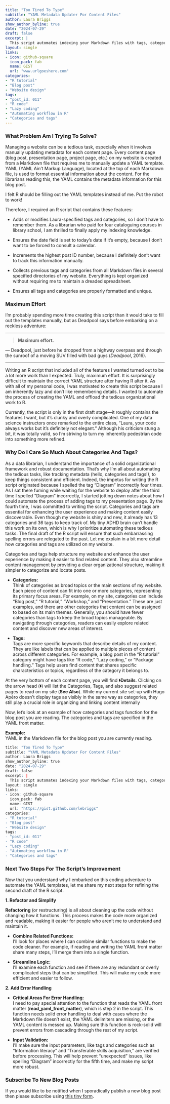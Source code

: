 ```yaml
---
title: "Too Tired To Type"
subtitle: "YAML Metadata Updater For Content Files"
author: Laura Briggs
show_author_byline: true
date: "2024-07-29"
draft: false
excerpt: |
  This script automates indexing your Markdown files with tags, categories, the post ID number, and the current date. Perfect for those of us who are too tired to update YAML metadata manually, it handles the tedious work for managing blog posts and other content files!
layout: single
links:
- icon: github-square
  icon_pack: fab
  name: GIST
  url: "www.urlgoeshere.com"
categories:
- "R tutorial"
- "Blog post"
- "Website design"
tags:
- "post_id: 011"
- "R code"
- "Lazy coding"
- "Automating workflow in R"
- "Categories and tags"
---
```


### What Problem Am I Trying To Solve?

Managing a website can be a tedious task, especially when it involves manually updating metadata for each content page. Every content page (blog post, presentation page, project page, etc.) on my website is created from a Markdown file that requires me to manually update a YAML template. YAML (YAML Ain't Markup Language), located at the top of each Markdown file, is used to format essential information about the content. For the librarians reading this, the YAML contains the metadata information for this blog post.

I felt R should be filling out the YAML templates instead of me. Put the robot to work!

Therefore, I required an R script that contains these features:

- Adds or modifies Laura-specified tags and categories, so I don't have to remember them. As a librarian who paid for four cataloguing courses in library school, I am thrilled to finally apply my indexing knowledge.

- Ensures the date field is set to today's date if it's empty, because I don’t want to be forced to consult a calendar.

- Increments the highest post ID number, because I definitely don't want to track this information manually.

- Collects previous tags and categories from all Markdown files in several specified directories of my website. Everything is kept organized without requiring me to maintain a dreaded spreadsheet.

- Ensures all tags and categories are properly formatted and unique. 

### Maximum Effort

I'm probably spending more time creating this script than it would take to fill out the templates manually, but as Deadpool says before embarking on a reckless adventure:

---

> **Maximum effort.**

— Deadpool, just before he dropped from a highway overpass and through the sunroof of a moving SUV filled with bad guys (*Deadpool*, 2016).

---

Writing an R script that included all of the features I wanted turned out to be a lot more work than I expected. Truly, maximum effort. It is surprisingly difficult to maintain the correct YAML structure after having R alter it. As with all of my personal code, I was motivated to create this script because I am inherently lazy and don't like remembering details. I wanted to automate the process of creating the YAML and offload the tedious organizational work to R.

Currently, the script is only in the first draft stage—it roughly contains the features I want, but it's clunky and overly complicated. One of my data science instructors once remarked to the entire class, "Laura, your code always works but it's definitely not elegant." Although his criticism stung a bit, it was totally valid, so I'm striving to turn my inherently pedestrian code into something more refined.

### Why Do I Care So Much About Categories And Tags?

As a data librarian, I understand the importance of a solid organizational framework and robust documentation. That’s why I’m all about automating the tedious tasks, like tracking metadata (hello, categories and tags!), to keep things consistent and efficient. Indeed, the impetus for writing the R script originated because I spelled the tag "Diagram" incorrectly four times. As I sat there fuming while waiting for the website to deploy after the third time I spelled "Diagram" incorrectly, I started jotting down notes about how I could automate the process of adding tags to my presentation page. By the fourth time, I was committed to writing the script. Categories and tags are essential for enhancing the user experience and making content easily discoverable. Even though my website is shiny and new, it already has 13 categories and 36 tags to keep track of. My tiny ADHD brain can't handle this work on its own, which is why I prioritize automating these tedious tasks. The final draft of the R script will ensure that such embarrassing spelling errors are relegated to the past. Let me explain in a bit more detail how categories and tags are utilized on my website.

Categories and tags help structure my website and enhance the user experience by making it easier to find related content. They also streamline content management by providing a clear organizational structure, making it simpler to categorize and locate posts.

- **Categories:**<br>
Think of categories as broad topics or the main sections of my website. Each piece of content can fit into one or more categories, representing its primary focus areas. For example, on my site, categories can include "Blog post," "R tutorial," "Workshop," and "Presentation." These are just examples, and there are other categories that content can be assigned to based on its main themes. Generally, you should have fewer categories than tags to keep the broad topics manageable. By navigating through categories, readers can easily explore related content and discover new areas of interest.

- **Tags:**<br>
Tags are more specific keywords that describe details of my content. They are like labels that can be applied to multiple pieces of content across different categories. For example, a blog post in the "R tutorial" category might have tags like "R code," "Lazy coding," or "Package handling." Tags help users find content that shares specific characteristics or topics, regardless of the category it belongs to.

At the very bottom of each content page, you will find **🞂Details**. Clicking on the arrow head (**🞂**) will list the Categories, Tags, and also suggest related pages to read on my site (**See Also**). While my current site set-up with Hugo Apéro doesn't display tags as visibly in the same way as categories, they still play a crucial role in organizing and linking content internally

Now, let's look at an example of how categories and tags function for the blog post you are reading. The categories and tags are specified in the YAML front matter.

**Example:**<br>
YAML in the Markdown file for the blog post you are currently reading.

```r

title: "Too Tired To Type"
subtitle: "YAML Metadata Updater For Content Files"
author: Laura Briggs
show_author_byline: true
date: "2024-07-29"
draft: false
excerpt: |
  This script automates indexing your Markdown files with tags, categories, the post ID number, and the current date. Perfect for those of us who are too tired to update YAML metadata manually, it handles the tedious work for managing blog posts and other content files!
layout: single
links:
- icon: github-square
  icon_pack: fab
  name: GIST
  url: "https://gist.github.com/lebriggs"
categories:
- "R tutorial"
- "Blog post"
- "Website design"
tags:
- "post_id: 011"
- "R code"
- "Lazy coding"
- "Automating workflow in R"
- "Categories and tags"

```

### Next Two Steps For The Script's Improvement

Now that you understand why I embarked on this coding adventure to automate the YAML templates, let me share my next steps for refining the second draft of the R script.

**1. Refactor and Simplify**

**Refactoring** (or restructuring) is all about cleaning up the code without changing how it functions. This process makes the code more organized and readable, making it easier for people who aren't me to understand and maintain it.

- **Combine Related Functions:**<br>
I'll look for places where I can combine similar functions to make the code cleaner. For example, if reading and writing the YAML front matter share many steps, I’ll merge them into a single function.

- **Streamline Logic:**<br>
I'll examine each function and see if there are any redundant or overly complicated steps that can be simplified. This will make my code more efficient and easier to follow.

**2. Add Error Handling** 

- **Critical Areas For Error Handling:**<br>
I need to pay special attention to the function that reads the YAML front matter (**read_yaml_front_matter**), which is step 2 in the script. This function needs solid error handling to deal with cases where the Markdown file doesn't exist, the YAML delimiters are missing, or the YAML content is messed up. Making sure this function is rock-solid will prevent errors from cascading through the rest of my script.

- **Input Validation:**<br>
I'll make sure the input parameters, like tags and categories such as "Information literacy" and "Transferable skills acquisition," are verified before processing. This will help prevent "unexpected" issues, like spelling "Diagram" incorrectly for the fifth time, and make my script more robust.

### Subscribe To New Blog Posts

If you would like to be notified when I sporadically publish a new blog post then please subscribe using [this tiny form](https://dashboard.mailerlite.com/forms/1012938/126123917064537119/share). 
